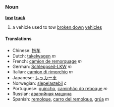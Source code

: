 {{Wikipedia}}
{{Noimage}}
===Noun===
'''[[tow]] [[truck]]'''

# a vehicle used to tow [[break down|broken down]] [[vehicle]]s

====Translations====
*Chinese: [[拖车]]
*Dutch: [[takelwagen]] ''m''
*French: [[camion de remorquage]] ''m''
*German: [[Schleppseil-LKW]] ''m''
*Italian: [[camion di rimorchio]] ''m''
*Japanese: [[レッカー車]]
*Norwegian: [[slepelastebil]] ''c''
*Portuguese: [[guincho]], [[caminhão do reboque]] ''m''
*Russian: [[аварийная машина]]
*Spanish: [[remolque]], [[carro del remolque]], [[grúa]] ''m''
